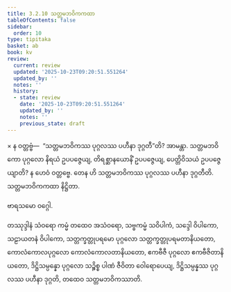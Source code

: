 ```yaml
---
title: 3.2.10 သတ္တမဘဝိကကထာ
tableOfContents: false
sidebar:
  order: 10
type: tipitaka
basket: ab
book: kv
review:
  current: review
  updated: '2025-10-23T09:20:51.551264'
  updated_by: ''
  notes: ''
  history:
  - state: review
    date: '2025-10-23T09:20:51.551264'
    updated_by: ''
    notes: ''
    previous_state: draft
---
```



<ReviewStatus review={frontmatter.review} showDetails={true} />

<HypothesisAnnotation frontmatter={frontmatter} />

<DynamicBreadcrumb />

<Division number="653" book="kv" e="ch" v="32" p="344">

<Paragraph number="2135" book="kv">
× န ဝတ္တဗ္ဗံ—  “သတ္တမဘဝိကဿ ပုဂ္ဂလဿ ပဟီနာ ဒုဂ္ဂတီ”တိ? အာမန္တာ. သတ္တမဘဝိကော ပုဂ္ဂလော နိရယံ ဥပပဇ္ဇေယျ, တိရစ္ဆာနယောနိံ ဥပပဇ္ဇေယျ, ပေတ္တိဝိသယံ ဥပပဇ္ဇေယျာတိ? န ဟေဝံ ဝတ္တဗ္ဗေ. တေန ဟိ သတ္တမဘဝိကဿ ပုဂ္ဂလဿ ပဟီနာ ဒုဂ္ဂတီတိ.

</Paragraph>
</Division>

<Paragraph number="2136" type="center" book="kv">
သတ္တမဘဝိကကထာ နိဋ္ဌိတာ.

  
ဗာရသမော ဝဂ္ဂေါ.



</Paragraph>

<Paragraph number="2137" type="center" book="kv">
တဿုဒ္ဒါနံ


</Paragraph>

<Paragraph number="2138" book="kv">
သံဝရော ကမ္မံ တထေဝ အသံဝရော, သဗ္ဗကမ္မံ သဝိပါကံ, သဒ္ဒေါ ဝိပါကော, သဠာယတနံ ဝိပါကော, သတ္တက္ခတ္တုပရမော ပုဂ္ဂလော သတ္တက္ခတ္တုပရမတာနိယတော, ကောလံကောလပုဂ္ဂလော ကောလံကောလတာနိယတော, ဧကဗီဇီ ပုဂ္ဂလော ဧကဗီဇိတာနိယတော, ဒိဋ္ဌိသမ္ပန္နော ပုဂ္ဂလော သဉ္စိစ္စ ပါဏံ ဇီဝိတာ ဝေါရောပေယျ, ဒိဋ္ဌိသမ္ပန္နဿ ပုဂ္ဂလဿ ပဟီနာ ဒုဂ္ဂတိ, တထေဝ သတ္တမဘဝိကဿာတိ.
</Paragraph>